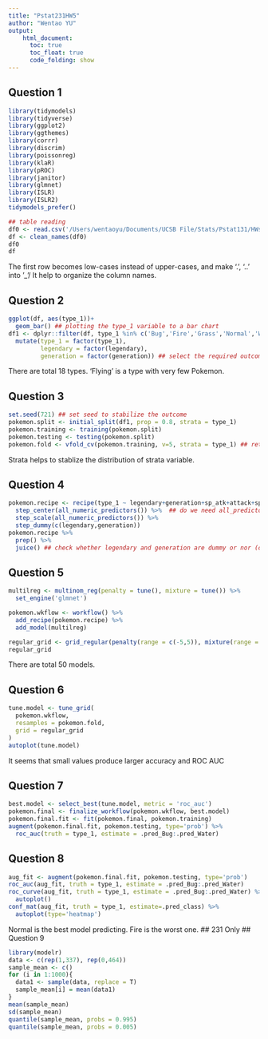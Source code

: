```yaml
---
title: "Pstat231HW5"
author: "Wentao YU"
output:
    html_document:
      toc: true
      toc_float: true
      code_folding: show
---
```

## Question 1
```r
library(tidymodels)
library(tidyverse)
library(ggplot2)
library(ggthemes)
library(corrr)
library(discrim)
library(poissonreg)
library(klaR)
library(pROC)
library(janitor)
library(glmnet)
library(ISLR)
library(ISLR2)
tidymodels_prefer()
```
```r
## table reading
df0 <- read.csv('/Users/wentaoyu/Documents/UCSB File/Stats/Pstat131/HWs/homework-5/data/Pokemon.csv')
df <- clean_names(df0)
df0
df
```
The first row becomes low-cases instead of upper-cases, and make '.', '..' into '_'/
It help to organize the column names. 

## Question 2
```r
ggplot(df, aes(type_1))+
  geom_bar() ## plotting the type_1 variable to a bar chart
df1 <- dplyr::filter(df, type_1 %in% c('Bug','Fire','Grass','Normal','Water','Psychic')) %>% 
  mutate(type_1 = factor(type_1),
         legendary = factor(legendary),
         generation = factor(generation)) ## select the required outcomes and factor type_1, legendary, and generation. 
```
There are total 18 types. 'Flying' is a type with very few Pokemon. 

## Question 3
```r
set.seed(721) ## set seed to stabilize the outcome
pokemon.split <- initial_split(df1, prop = 0.8, strata = type_1)
pokemon.training <- training(pokemon.split)
pokemon.testing <- testing(pokemon.split)
pokemon.fold <- vfold_cv(pokemon.training, v=5, strata = type_1) ## return the distribution of strata variable to each fold. 
```
Strata helps to stablize the distribution of strata variable. 

## Question 4
```r
pokemon.recipe <- recipe(type_1 ~ legendary+generation+sp_atk+attack+speed+defense+hp+sp_def, data = pokemon.training) %>% 
  step_center(all_numeric_predictors()) %>%  ## do we need all_predictors()???
  step_scale(all_numeric_predictors()) %>% 
  step_dummy(c(legendary,generation))
pokemon.recipe %>% 
  prep() %>% 
  juice() ## check whether legendary and generation are dummy or nor (outcomes should be 0/1)
```

## Question 5
```r
multilreg <- multinom_reg(penalty = tune(), mixture = tune()) %>% 
  set_engine('glmnet')

pokemon.wkflow <- workflow() %>% 
  add_recipe(pokemon.recipe) %>% 
  add_model(multilreg)

regular_grid <- grid_regular(penalty(range = c(-5,5)), mixture(range = c(0,1)), levels = 10)
regular_grid
```
There are total 50 models. 

## Question 6
```r
tune.model <- tune_grid(
  pokemon.wkflow,
  resamples = pokemon.fold,
  grid = regular_grid
) 
autoplot(tune.model)
```
It seems that small values produce larger accuracy and ROC AUC

## Question 7
```r
best.model <- select_best(tune.model, metric = 'roc_auc')
pokemon.final <- finalize_workflow(pokemon.wkflow, best.model)
pokemon.final.fit <- fit(pokemon.final, pokemon.training)
augment(pokemon.final.fit, pokemon.testing, type='prob') %>% 
  roc_auc(truth = type_1, estimate = .pred_Bug:.pred_Water)
```

## Question 8
```r
aug_fit <- augment(pokemon.final.fit, pokemon.testing, type='prob')
roc_auc(aug_fit, truth = type_1, estimate = .pred_Bug:.pred_Water)
roc_curve(aug_fit, truth = type_1, estimate = .pred_Bug:.pred_Water) %>%
  autoplot()
conf_mat(aug_fit, truth = type_1, estimate=.pred_class) %>% 
  autoplot(type='heatmap')
```
Normal is the best model predicting. Fire is the worst one. 
## 231 Only
## Question 9
```r
library(modelr)
data <- c(rep(1,337), rep(0,464))
sample_mean <- c()
for (i in 1:1000){
  data1 <- sample(data, replace = T)
  sample_mean[i] = mean(data1)
}
mean(sample_mean)
sd(sample_mean)
quantile(sample_mean, probs = 0.995)
quantile(sample_mean, probs = 0.005)
```






